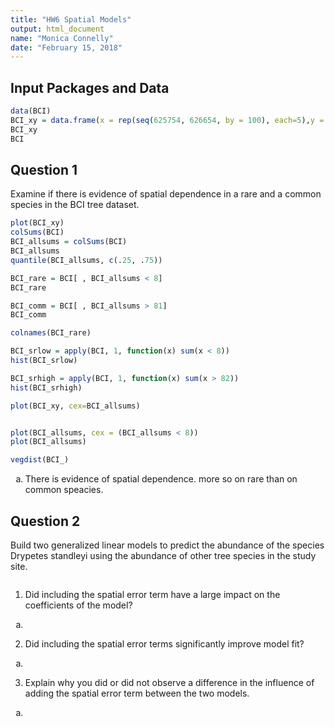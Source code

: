 ```yaml
---
title: "HW6 Spatial Models"
output: html_document
name: "Monica Connelly"
date: "February 15, 2018"
---
```


## Input Packages and Data
```r
data(BCI)
BCI_xy = data.frame(x = rep(seq(625754, 626654, by = 100), each=5),y = rep(seq(1011569, 1011969, by=100), len=50))
BCI_xy
BCI
```


## Question 1
Examine if there is evidence of spatial dependence in a rare and a common species in the BCI tree dataset.
```r
plot(BCI_xy)
colSums(BCI)
BCI_allsums = colSums(BCI)
BCI_allsums
quantile(BCI_allsums, c(.25, .75))

BCI_rare = BCI[ , BCI_allsums < 8]
BCI_rare

BCI_comm = BCI[ , BCI_allsums > 81]
BCI_comm

colnames(BCI_rare)

BCI_srlow = apply(BCI, 1, function(x) sum(x < 8))
hist(BCI_srlow)

BCI_srhigh = apply(BCI, 1, function(x) sum(x > 82))
hist(BCI_srhigh)

plot(BCI_xy, cex=BCI_allsums)


plot(BCI_allsums, cex = (BCI_allsums < 8))
plot(BCI_allsums)

vegdist(BCI_)
```

a. There is evidence of spatial dependence. more so on rare than on common speacies.


## Question 2
Build two generalized linear models to predict the abundance of the species Drypetes standleyi using the abundance of other tree species in the study site.
```r




```


1) Did including the spatial error term have a large impact on the coefficients of the model?
  a. 

2) Did including the spatial error terms significantly improve model fit?
  a. 

3) Explain why you did or did not observe a difference in the influence of adding the spatial error term between the two models.
  a. 



